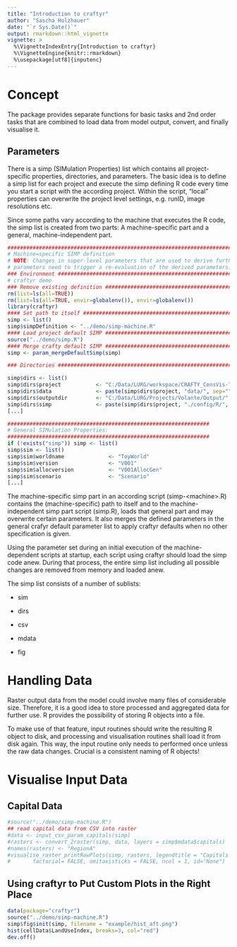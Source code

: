 ```yaml
---
title: "Introduction to craftyr"
author: "Sascha Holzhauer"
date: "`r Sys.Date()`"
output: rmarkdown::html_vignette
vignette: >
  %\VignetteIndexEntry{Introduction to craftyr}
  %\VignetteEngine{knitr::rmarkdown}
  %\usepackage[utf8]{inputenc}
---
```


# Concept

The package provides separate functions for basic tasks and 2nd order tasks that are combined to load data from
model output, convert, and finally visualise it.

## Parameters

There is a simp (SIMulation Properties) list which contains all project-specific properties, directories, and 
parameters. The basic idea is to define a simp list for each project and execute the simp defining R code
every time you start a script with the according project. Within the script, "local" properties 
can overwrite the project level settings, e.g. runID, image resolutions etc.

Since some paths vary according to the machine that executes the R code, the simp list is created from two parts:
A machine-specific part and a general, machine-independent part.

```r
###############################################################################
# Machine=specific SIMP definition
# NOTE: Changes in super-level parameters that are used to derive further
# parameters need to trigger a re-evaluation of the derived parameters!
### Environment ###############################################################
# craftyr demo
### Remove existing definition ################################################
rm(list=ls(all=TRUE))
rm(list=ls(all=TRUE, envir=globalenv()), envir=globalenv())
library(craftyr)
#### Set path to itself #######################################################
simp <- list()
simp$simpDefinition <- "../demo/simp-machine.R"
#### Load project default SIMP ################################################
source("../demo/simp.R")
#### Merge crafty default SIMP ################################################
simp <- param_mergeDefaultSimp(simp)

### Directories ###############################################################

simp$dirs <- list()
simp$dirs$project			<- "C:/Data/LURG/workspace/CRAFTY_ConsVis-ToyWorld/"
simp$dirs$data 				<- paste(simp$dirs$project, "data/", sep="")
simp$dirs$outputdir			<- "C:/Data/LURG/Projects/Volante/Output/"
simp$dirs$simp				<- paste(simp$dirs$project, "./config/R/", sep="")
[...]
```

```r
################################################################
# General SIMulation Properties:
################################################################
if (!exists("simp")) simp <- list()
simp$sim <- list()
simp$sim$worldname 				<- "ToyWorld"
simp$sim$version				<- "V001"
simp$sim$allocversion			<- "V001AllocGen"
simp$sim$scenario				<- "Scenario"
[...]
```

The machine-specific simp part in an according script (simp-\<machine\>.R) contains the (machine-specific) path 
to itself and to the machine-independent simp part script (simp.R), loads that general part and may overwrite 
certain parameters. It also merges the defined parameters in the general crafyr default parameter list to
apply craftyr defaults when no other specification is given.

Using the parameter set during an initial execution of the machine-dependent scripts at startup, each script
using craftyr should load the simp code anew. During that process, the entire simp list including all possible
changes are removed from memory and loaded anew.

The simp list consists of a number of sublists:

* sim

* dirs

* csv

* mdata

* fig
    
    
# Handling Data

Raster output data from the model could involve many files of considerable size. Therefore, it is a good idea to store
processed and aggregated data for further use. R provides the possibility of storing R objects into a file.

To make use of that feature, input routines should write the resulting R object to disk, and processing and visualisation
routines shall load it from disk again. This way, the input routine only needs to performed once unless the raw data
changes. Crucial is a consistent naming of R objects!

# Visualise Input Data

## Capital Data

```r
#source("../demo/simp-machine.R")
## read capital data from CSV into raster
#data <- input_csv_param_capitals(simp)
#rasters <- convert_2raster(simp, data, layers = simp$mdata$capitals)
#names(rasters) <- "RegionA"
#visualise_raster_printRawPlots(simp, rasters, legendtitle = "Capitals Example", 
#		factorial= FALSE, omitaxisticks = FALSE, ncol = 1, id="None")
```

## Using craftyr to Put Custom Plots in the Right Place
```r
data(package="craftyr")
source("../demo/simp-machine.R")
simp$fig$init(simp, filename = "example/hist_aft.png")
hist(cellData$LandUseIndex, breaks=3, col="red")
dev.off()

```
